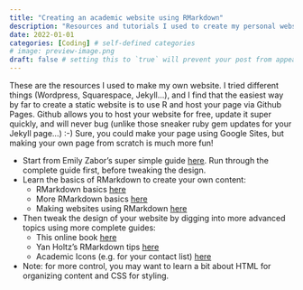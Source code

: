 ```yaml
---
title: "Creating an academic website using RMarkdown"
description: "Resources and tutorials I used to create my personal website using RMarkdown"
date: 2022-01-01
categories: [Coding] # self-defined categories
# image: preview-image.png
draft: false # setting this to `true` will prevent your post from appearing on your listing page until you're ready!
---
```


These are the resources I used to make my own website. I tried different things (Wordpress, Squarespace, Jekyll...), and I find that the easiest way by far to create a static website is to use R and host your page via Github Pages. Github allows you to host your website for free, update it super quickly, and will never bug (unlike those sneaker ruby gem updates for your Jekyll page...) :-) Sure, you could make your page using Google Sites, but making your own page from scratch is much more fun! 

- Start from Emily Zabor's super simple guide <a href="https://www.emilyzabor.com/tutorials/rmarkdown_websites_tutorial.html" target="_blank">here</a>. Run through the complete guide first, before tweaking the design.
- Learn the basics of RMarkdown to create your own content:
  + RMarkdown basics <a href="https://rmarkdown.rstudio.com/authoring_basics.html" target="_blank">here</a>
  + More RMarkdown basics <a href="https://monashbioinformaticsplatform.github.io/2017-11-16-open-science-training/topics/rmarkdown.html" target="_blank">here</a> 
  + Making websites using RMarkdown <a href="https://bookdown.org/yihui/rmarkdown/rmarkdown-site.html" target="_blank">here</a> 
- Then tweak the design of your website by digging into more advanced topics using more complete guides: 
  + This online book <a href="https://rstudio4edu.github.io/rstudio4edu-book/index.html" target="_blank">here</a> 
  + Yan Holtz's RMarkdown tips <a href="https://holtzy.github.io/Pimp-my-rmd/" target="_blank">here</a> 
  + Academic Icons (e.g. for your contact list) <a href="https://jpswalsh.github.io/academicons/" target="_blank">here</a> 
- Note: for more control, you may want to learn a bit about HTML for organizing content and CSS for styling.